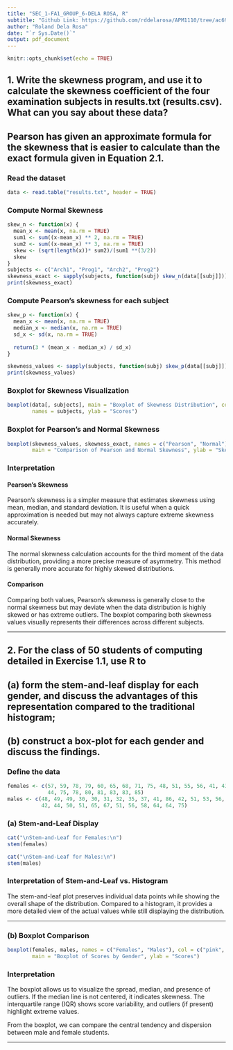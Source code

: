 ---
title: "SEC_1-FA1_GROUP_6-DELA ROSA, R"
subtitle: "Github Link: https://github.com/rddelarosa/APM1110/tree/ac696deeb7caea0bf384eca2a8a9d8cc6041a182/FA1"
author: "Roland Dela Rosa"
date: "`r Sys.Date()`"
output: pdf_document
---

```{r setup, include=FALSE}
knitr::opts_chunk$set(echo = TRUE)
```

## 1. Write the skewness program, and use it to calculate the skewness coefficient of the four examination subjects in results.txt (results.csv). What can you say about these data?

## Pearson has given an approximate formula for the skewness that is easier to calculate than the exact formula given in Equation 2.1.

### Read the dataset
```{r}
data <- read.table("results.txt", header = TRUE)
```

### Compute Normal Skewness
```{r}
skew_n <- function(x) {
  mean_x <- mean(x, na.rm = TRUE)  
  sum1 <- sum((x-mean_x) ** 2, na.rm = TRUE)
  sum2 <- sum((x-mean_x) ** 3, na.rm = TRUE)
  skew <- (sqrt(length(x))* sum2)/(sum1 **(3/2))
  skew
}
subjects <- c("Arch1", "Prog1", "Arch2", "Prog2")
skewness_exact <- sapply(subjects, function(subj) skew_n(data[[subj]]))
print(skewness_exact)
```
### Compute Pearson's skewness for each subject
```{r}
skew_p <- function(x) {
  mean_x <- mean(x, na.rm = TRUE)
  median_x <- median(x, na.rm = TRUE)
  sd_x <- sd(x, na.rm = TRUE)
  
  return(3 * (mean_x - median_x) / sd_x)
}

skewness_values <- sapply(subjects, function(subj) skew_p(data[[subj]]))
print(skewness_values)
```


### Boxplot for Skewness Visualization
```{r}
boxplot(data[, subjects], main = "Boxplot of Skewness Distribution", col = c("red", "green", "blue", "purple"), 
        names = subjects, ylab = "Scores")
```

### Boxplot for Pearson's and Normal Skewness
```{r}
boxplot(skewness_values, skewness_exact, names = c("Pearson", "Normal"), col = c("orange", "blue"),
        main = "Comparison of Pearson and Normal Skewness", ylab = "Skewness Coefficient")
```

### Interpretation
#### Pearson's Skewness
Pearson's skewness is a simpler measure that estimates skewness using mean, median, and standard deviation. It is useful when a quick approximation is needed but may not always capture extreme skewness accurately.

#### Normal Skewness
The normal skewness calculation accounts for the third moment of the data distribution, providing a more precise measure of asymmetry. This method is generally more accurate for highly skewed distributions.

#### Comparison
Comparing both values, Pearson's skewness is generally close to the normal skewness but may deviate when the data distribution is highly skewed or has extreme outliers. The boxplot comparing both skewness values visually represents their differences across different subjects.

---

## 2.  For the class of 50 students of computing detailed in Exercise 1.1, use R to 

## (a)  form the stem-and-leaf display for each gender, and discuss the advantages of this representation compared to the traditional histogram; 

## (b)  construct a box-plot for each gender and discuss the findings. 

### Define the data
```{r}
females <- c(57, 59, 78, 79, 60, 65, 68, 71, 75, 48, 51, 55, 56, 41, 43, 
             44, 75, 78, 80, 81, 83, 83, 85)
males <- c(48, 49, 49, 30, 30, 31, 32, 35, 37, 41, 86, 42, 51, 53, 56,
           42, 44, 50, 51, 65, 67, 51, 56, 58, 64, 64, 75)
```
### (a) Stem-and-Leaf Display
```{r}
cat("\nStem-and-Leaf for Females:\n")
stem(females)

cat("\nStem-and-Leaf for Males:\n")
stem(males)
```
### Interpretation of Stem-and-Leaf vs. Histogram
The stem-and-leaf plot preserves individual data points while showing the overall shape of the distribution. Compared to a histogram, it provides a more detailed view of the actual values while still displaying the distribution.

---

### (b) Boxplot Comparison
```{r}
boxplot(females, males, names = c("Females", "Males"), col = c("pink", "blue"), 
        main = "Boxplot of Scores by Gender", ylab = "Scores")
```

### Interpretation
The boxplot allows us to visualize the spread, median, and presence of outliers. If the median line is not centered, it indicates skewness. The interquartile range (IQR) shows score variability, and outliers (if present) highlight extreme values. 

From the boxplot, we can compare the central tendency and dispersion between male and female students.

---

